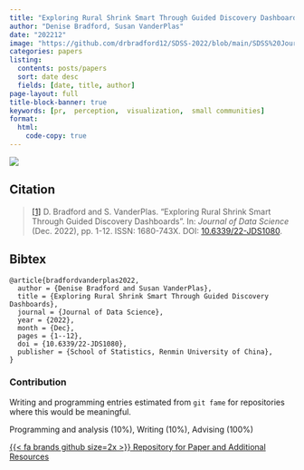 ```yaml
---
title: "Exploring Rural Shrink Smart Through Guided Discovery Dashboards"
author: "Denise Bradford, Susan VanderPlas"
date: "202212"
image: "https://github.com/drbradford12/SDSS-2022/blob/main/SDSS%20Journal%20Paper/images/map.png?raw=true"
categories: papers
listing:
  contents: posts/papers
  sort: date desc
  fields: [date, title, author]
page-layout: full
title-block-banner: true
keywords: [pr,  perception,  visualization,  small communities]
format:
  html:
    code-copy: true
---
```

 
![](https://github.com/drbradford12/SDSS-2022/blob/main/SDSS%20Journal%20Paper/images/map.png?raw=true){.preview-image}
 
## Citation
> <a name=bib-bradfordvanderplas2022></a>[[1]](#cite-bradfordvanderplas2022) D. Bradford and S. VanderPlas. “Exploring Rural Shrink Smart Through Guided Discovery Dashboards”. In: _Journal of Data Science_ (Dec. 2022), pp. 1-12. ISSN: 1680-743X. DOI: [10.6339/22-JDS1080](https://doi.org/10.6339%2F22-JDS1080).

::: {.callout-note collapse='true'}
## Bibtex
```
@article{bradfordvanderplas2022,
  author = {Denise Bradford and Susan VanderPlas},
  title = {Exploring Rural Shrink Smart Through Guided Discovery Dashboards},
  journal = {Journal of Data Science},
  year = {2022},
  month = {Dec},
  pages = {1--12},
  doi = {10.6339/22-JDS1080},
  publisher = {School of Statistics, Renmin University of China},
}
```
:::



### Contribution

Writing and programming entries estimated from `git fame` for repositories where this would be meaningful.

Programming and analysis (10\%), Writing (10\%), Advising (100\%)

[{{< fa brands github size=2x >}} Repository for Paper and Additional Resources](https://github.com/drbradford12/SDSS-Abstract-2022){.btn .btn-tip role="button"}
